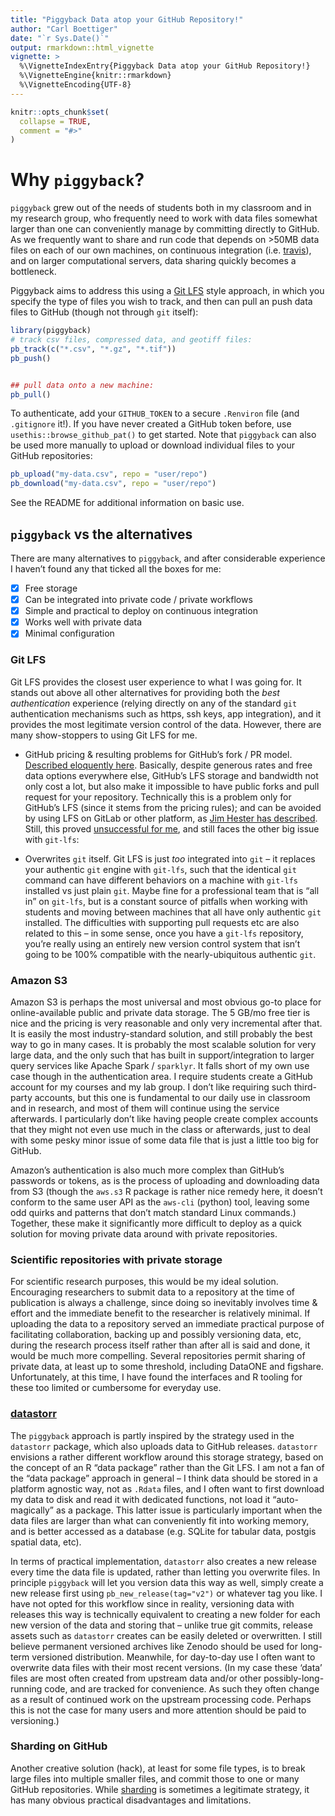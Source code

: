 ```yaml
---
title: "Piggyback Data atop your GitHub Repository!"
author: "Carl Boettiger"
date: "`r Sys.Date()`"
output: rmarkdown::html_vignette
vignette: >
  %\VignetteIndexEntry{Piggyback Data atop your GitHub Repository!}
  %\VignetteEngine{knitr::rmarkdown}
  %\VignetteEncoding{UTF-8}
---
```


```r
knitr::opts_chunk$set(
  collapse = TRUE,
  comment = "#>"
)
```


# Why `piggyback`?

`piggyback` grew out of the needs of students both in my classroom and in my research group, who frequently need to work with data files somewhat larger than one can conveniently manage by committing directly to GitHub.  As we frequently want to share and run code that depends on >50MB data files on each of our own machines, on continuous integration (i.e. [travis](https://travis.org)), and on larger computational servers, data sharing quickly becomes a bottleneck. 


Piggyback aims to address this using a [Git LFS](https://git-lfs.github.com/) style approach, in which you specify the type of files you wish to track, and then can pull an push data files to GitHub (though not through `git` itself):

```r
library(piggyback)
# track csv files, compressed data, and geotiff files:
pb_track(c("*.csv", "*.gz", "*.tif"))
pb_push()


## pull data onto a new machine:
pb_pull()
```

To authenticate, add your `GITHUB_TOKEN` to a secure `.Renviron` file (and `.gitignore` it!).  If you have never created a GitHub token before, use `usethis::browse_github_pat()` to get started.  Note that `piggyback` can also be used more manually  to upload or download individual files to your GitHub repositories:

```r
pb_upload("my-data.csv", repo = "user/repo")
pb_download("my-data.csv", repo = "user/repo")
```

See the README for additional information on basic use. 


## `piggyback` vs the alternatives

There are many alternatives to `piggyback`, and after considerable experience I haven't found any that ticked all the boxes for me:

- [x] Free storage
- [x] Can be integrated into private code / private workflows
- [x] Simple and practical to deploy on continuous integration
- [x] Works well with private data
- [x] Minimal configuration



### Git LFS 

Git LFS provides the closest user experience to what I was going for. It stands out above all other alternatives for providing both the *best authentication* experience (relying directly on any of the standard `git` authentication mechanisms such as https, ssh keys, app integration), and it provides the most legitimate version control of the data.  However, there are many show-stoppers to using Git LFS for me.  

- GitHub pricing & resulting problems for GitHub's fork /  PR model.  [Described eloquently here](https://medium.com/@megastep/github-s-large-file-storage-is-no-panacea-for-open-source-quite-the-opposite-12c0e16a9a91).  Basically, despite generous rates and free data options everywhere else, GitHub's LFS storage and bandwidth not only cost a lot, but also make it impossible to have public forks and pull request for your repository.  Technically this is a problem only for GitHub's LFS (since it stems from the pricing rules); and can be avoided by using LFS on GitLab or other platform, as [Jim Hester has described](https://github.com/jimhester/test-glfs/).  Still, this proved [unsuccessful for me](https://github.com/jimhester/test-glfs/issues/2), and still faces the other big issue with `git-lfs`:

- Overwrites `git` itself.  Git LFS is just *too* integrated into `git` -- it replaces your authentic `git` engine with `git-lfs`, such that the identical `git` command can have different behaviors on a machine with `git-lfs` installed vs just plain `git`.  Maybe fine for a professional team that is "all in" on `git-lfs`, but is a constant source of pitfalls when working with students and moving between machines that all have only authentic `git` installed.  The difficulties with supporting pull requests etc are also related to this -- in some sense, once you have a `git-lfs` repository, you're really using an entirely new version control system that isn't going to be 100% compatible with the nearly-ubiquitous authentic `git`.

### Amazon S3

Amazon S3 is perhaps the most universal and most obvious go-to place for online-available public and private data storage.  The 5 GB/mo free tier is nice and the pricing is very reasonable and only very incremental after that.  It is easily the most industry-standard solution, and still probably the best way to go in many cases.  It is probably the most scalable solution for very large data, and the only such that has built in support/integration to larger query services like Apache Spark / `sparklyr`.  It falls short of my own use case though in the authentication area. I require students create a GitHub account for my courses and my lab group.  I don't like requiring such third-party accounts, but this one is fundamental to our daily use in classroom and in research, and most of them will continue using the service afterwards.  I particularly don't like having people create complex accounts that they might not even use much in the class or afterwards, just to deal with some pesky minor issue of some data file that is just a little too big for GitHub.  

Amazon's authentication is also much more complex than GitHub's passwords or tokens, as is the process of uploading and downloading data from S3 (though the `aws.s3` R package is rather nice remedy here, it doesn't conform to the same user API as the `aws-cli` (python) tool, leaving some odd quirks and patterns that don't match standard Linux commands.)  Together, these make it significantly more difficult to deploy as a quick solution for moving private data around with private repositories.  

### Scientific repositories with private storage

For scientific research purposes, this would be my ideal solution.  Encouraging researchers to submit data to a repository at the time of publication is always a challenge, since doing so inevitably involves time & effort and the immediate benefit to the researcher is relatively minimal.  If uploading the data to a repository served an immediate practical purpose of facilitating collaboration, backing up and possibly versioning data, etc, during the research process itself rather than after all is said and done, it would be much more compelling.  Several repositories permit sharing of private data, at least up to some threshold, including DataONE and figshare.  Unfortunately, at this time, I have found the interfaces and R tooling for these too limited or cumbersome for everyday use.  

### [datastorr](https://github.com/ropenscilabs/datastorr)

The `piggyback` approach is partly inspired by the strategy used in the `datastorr` package, which also uploads data to GitHub releases.  `datastorr` envisions a rather different workflow around this storage strategy, based on the concept of an R "data package" rather than the Git LFS.  I am not a fan of the "data package" approach in general -- I think data should be stored in a platform agnostic way, not as `.Rdata` files, and I often want to first download my data to disk and read it with dedicated functions, not load it "auto-magically" as a package.  This latter issue is particularly important when the data files are larger than what can conveniently fit into working memory, and is better accessed as a database (e.g. SQLite for tabular data, postgis spatial data, etc).  

In terms of practical implementation, `datastorr` also creates a new release every time the data file is updated, rather than letting you overwrite files.  In principle `piggyback` will let you version data this way as well, simply create a new release first using `pb_new_release(tag="v2")` or whatever tag you like.  I have not opted for this workflow since in reality, versioning data with releases this way is technically equivalent to creating a new folder for each new version of the data and storing that -- unlike true git commits, release assets such as `datastorr` creates can be easily deleted or overwritten.  I still believe permanent versioned archives like Zenodo should be used for long-term versioned distribution.  Meanwhile, for day-to-day use I often want to overwrite data files with their most recent versions.  (In my case these 'data' files are most often created from upstream data and/or other possibly-long-running code, and are tracked for convenience.  As such they often change as a result of continued work on the upstream processing code.  Perhaps this is not the case for many users and more attention should be paid to versioning.)


### Sharding on GitHub

Another creative solution (hack), at least for some file types, is to break large files into multiple smaller files, and commit those to one or many GitHub repositories.  While [sharding](https://en.wikipedia.org/wiki/Shard_(database_architecture)) is sometimes a legitimate strategy, it has many obvious practical disadvantages and limitations.  








